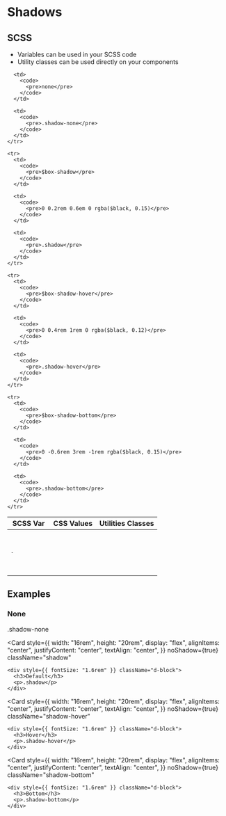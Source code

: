 
<Meta title="Design Tokens/Shadows" />

<style>
  {`
  .card {
    border: 0 !important;
  }
  `}
</style>

# Shadows

## SCSS

*   Variables can be used in your SCSS code
*   Utility classes can be used directly on your components

<table>
  <thead>
    <tr>
      <th>SCSS Var</th>
      <th>CSS Values</th>
      <th>Utilities Classes</th>
    </tr>
  </thead>

  <tbody>
    <tr>
      <td>
        <code>
          <pre>-</pre>
        </code>
      </td>

      <td>
        <code>
          <pre>none</pre>
        </code>
      </td>

      <td>
        <code>
          <pre>.shadow-none</pre>
        </code>
      </td>
    </tr>

    <tr>
      <td>
        <code>
          <pre>$box-shadow</pre>
        </code>
      </td>

      <td>
        <code>
          <pre>0 0.2rem 0.6em 0 rgba($black, 0.15)</pre>
        </code>
      </td>

      <td>
        <code>
          <pre>.shadow</pre>
        </code>
      </td>
    </tr>

    <tr>
      <td>
        <code>
          <pre>$box-shadow-hover</pre>
        </code>
      </td>

      <td>
        <code>
          <pre>0 0.4rem 1rem 0 rgba($black, 0.12)</pre>
        </code>
      </td>

      <td>
        <code>
          <pre>.shadow-hover</pre>
        </code>
      </td>
    </tr>

    <tr>
      <td>
        <code>
          <pre>$box-shadow-bottom</pre>
        </code>
      </td>

      <td>
        <code>
          <pre>0 -0.6rem 3rem -1rem rgba($black, 0.15)</pre>
        </code>
      </td>

      <td>
        <code>
          <pre>.shadow-bottom</pre>
        </code>
      </td>
    </tr>
  </tbody>
</table>

## Examples

<div class="card flex-row align-items-center gap-64">
  <Card
    style={{
     width: "16rem",
     height: "20rem",
     display: "flex",
     alignItems: "center",
     justifyContent: "center",
     textAlign: "center",
    }}
    noShadow={true}
    className="shadow-none"
  >
    <div style={{ fontSize: "1.6rem" }} className="d-block">
      <h3>None</h3>
      <p>.shadow-none</p>
    </div>
  </Card>

  <Card
    style={{
     width: "16rem",
     height: "20rem",
     display: "flex",
     alignItems: "center",
     justifyContent: "center",
     textAlign: "center",
    }}
    noShadow={true}
    className="shadow"
  >
    <div style={{ fontSize: "1.6rem" }} className="d-block">
      <h3>Default</h3>
      <p>.shadow</p>
    </div>
  </Card>

  <Card
    style={{
     width: "16rem",
     height: "20rem",
     display: "flex",
     alignItems: "center",
     justifyContent: "center",
     textAlign: "center",
    }}
    noShadow={true}
    className="shadow-hover"
  >
    <div style={{ fontSize: "1.6rem" }} className="d-block">
      <h3>Hover</h3>
      <p>.shadow-hover</p>
    </div>
  </Card>

  <Card
    style={{
     width: "16rem",
     height: "20rem",
     display: "flex",
     alignItems: "center",
     justifyContent: "center",
     textAlign: "center",
    }}
    noShadow={true}
    className="shadow-bottom"
  >
    <div style={{ fontSize: "1.6rem" }} className="d-block">
      <h3>Bottom</h3>
      <p>.shadow-bottom</p>
    </div>
  </Card>
</div>
